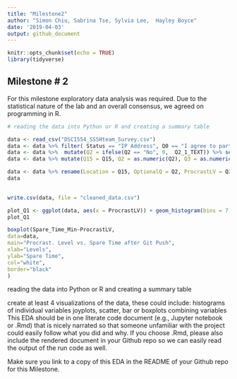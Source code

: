 ```yaml
---
title: "Milestone2"
author: "Simon Chiu, Sabrina Tse, Sylvia Lee,  Hayley Boyce"
date: '2019-04-03'
output: github_document
---
```


```r
knitr::opts_chunk$set(echo = TRUE)
library(tidyverse)
```

## Milestone # 2 

For this milestone exploratory data analysis was required. Due to the statistical nature of the lab and an overall consensus, we agreed on programming in R.


```r
# reading the data into Python or R and creating a summary table

data <- read_csv("DSCI554_SSSHteam_Survey.csv")
data <- data %>% filter( Status == "IP Address", Q0 == "I agree to participate" ) %>% select(Q15, Q2, Q2_1_TEXT, Q3, Q4,Q16, Q11, Q5, Q18)
data <- data %>%  mutate(Q2 = ifelse(Q2 == "No", 0,  Q2_1_TEXT)) %>% select(-Q2_1_TEXT)
data <- data %>% mutate(Q15 = Q15, Q2 = as.numeric(Q2), Q3 = as.numeric(Q3),  Q4 = as.numeric(Q4),  Q16 = as.numeric(Q16),  Q11 = as.numeric(Q11), Q5 = as.numeric(Q5), Q18= as.numeric(Q18) )

data <- data %>% rename(Location = Q15, OptionalQ = Q2, ProcrastLV = Q3,  Household_Hr = Q4,  Commute_Hm_Sch_Min = Q16,  Commute_Stu_Loc_Min = Q11, Time_On_Lab_Hr = Q5, Spare_Time_Min= Q18 )
data
  
``` 

```r
write.csv(data, file = "cleaned_data.csv")

```

```r
plot_Q1 <- ggplot(data, aes(x = ProcrastLV)) + geom_histogram(bins = 7, colour='white') +theme_bw() + labs(x= "Level of procrastination", y = "Frequencty", title = "Distribution of procrastination levels in MDS")
plot_Q1

```

```r

boxplot(Spare_Time_Min~ProcrastLV,
data=data,
main="Procrast. Level vs. Spare Time after Git Push",
xlab="Levels",
ylab="Spare Time",
col="white",
border="black"
)

```

reading the data into Python or R and creating a summary table


create at least 4 visualizations of the data, these could include:
histograms of individual variables
joyplots, scatter, bar or boxplots combining variables
This EDA should be in one literate code document (e.g., Jupyter notebook or .Rmd) that is nicely narrated so that someone unfamiliar with the project could easily follow what you did and why. If you choose .Rmd, please also include the rendered document in your Github repo so we can easily read the output of the run code as well.

Make sure you link to a copy of this EDA in the README of your Github repo for this Milestone.